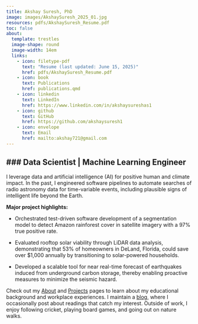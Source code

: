 ```yaml
---
title: Akshay Suresh, PhD
image: images/AkshaySuresh_2025_01.jpg
resources: pdfs/AkshaySuresh_Resume.pdf
toc: false
about: 
  template: trestles
  image-shape: round
  image-width: 14em
  links:
    - icon: filetype-pdf
      text: "Resume (last updated: June 15, 2025)"
      href: pdfs/AkshaySuresh_Resume.pdf
    - icon: book
      text: Publications
      href: publications.qmd
    - icon: linkedin
      text: LinkedIn
      href: https://www.linkedin.com/in/akshaysureshas1
    - icon: github
      text: GitHub
      href: https://github.com/akshaysuresh1
    - icon: envelope
      text: Email
      href: mailto:akshay721@gmail.com
---
```


### Data Scientist | Machine Learning Engineer 
---

I leverage data and artificial intelligence (AI) for positive human and climate impact. In the past, I engineered software pipelines to automate searches of radio astronomy data for time-variable events, including plausible signs of intelligent life beyond the Earth.

**Major project highlights:**

* Orchestrated test-driven software development of a segmentation model to detect Amazon rainforest cover in satellite imagery with a 97% true positive rate. 

* Evaluated rooftop solar viability through LiDAR data analysis, demonstrating that 53% of homeowners in DeLand, Florida, could save over $1,000 annually by transitioning to solar-powered households.

* Developed a scalable tool for near real-time forecast of earthquakes induced from underground carbon storage, thereby enabling proactive measures to minimize the seismic hazard.

Check out my [About](about.qmd) and [Projects](projects.qmd) pages to learn about my educational background and workplace experiences. I  maintain a [blog](blog.qmd), where I occasionally post about readings that catch my interest. Outside of work, I enjoy following cricket, playing board games, and going out on nature walks.

